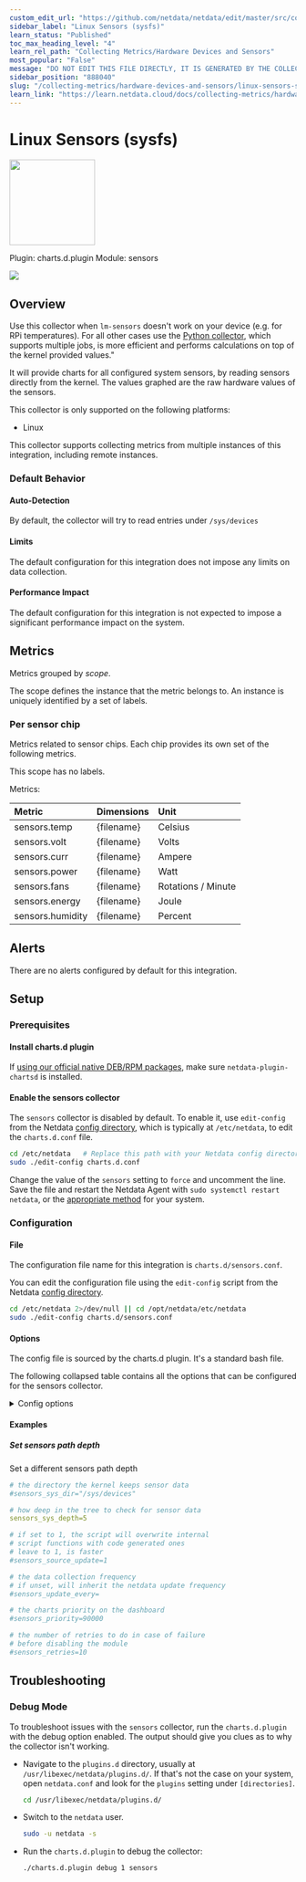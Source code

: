 ```yaml
---
custom_edit_url: "https://github.com/netdata/netdata/edit/master/src/collectors/charts.d.plugin/sensors/metadata.yaml"
sidebar_label: "Linux Sensors (sysfs)"
learn_status: "Published"
toc_max_heading_level: "4"
learn_rel_path: "Collecting Metrics/Hardware Devices and Sensors"
most_popular: "False"
message: "DO NOT EDIT THIS FILE DIRECTLY, IT IS GENERATED BY THE COLLECTOR'S metadata.yaml FILE"
sidebar_position: "888040"
slug: "/collecting-metrics/hardware-devices-and-sensors/linux-sensors-sysfs"
learn_link: "https://learn.netdata.cloud/docs/collecting-metrics/hardware-devices-and-sensors/linux-sensors-sysfs"
---
```



# Linux Sensors (sysfs)


<img src="https://netdata.cloud/img/microchip.svg" width="150"/>


Plugin: charts.d.plugin
Module: sensors

<img src="https://img.shields.io/badge/maintained%20by-Netdata-%2300ab44" />

## Overview

Use this collector when `lm-sensors` doesn't work on your device (e.g. for RPi temperatures).
For all other cases use the [Python collector](https://github.com/netdata/netdata/blob/master/src/collectors/python.d.plugin/sensors), which supports multiple jobs, is more efficient and performs calculations on top of the kernel provided values."


It will provide charts for all configured system sensors, by reading sensors directly from the kernel.
The values graphed are the raw hardware values of the sensors.


This collector is only supported on the following platforms:

- Linux

This collector supports collecting metrics from multiple instances of this integration, including remote instances.


### Default Behavior

#### Auto-Detection

By default, the collector will try to read entries under `/sys/devices`

#### Limits

The default configuration for this integration does not impose any limits on data collection.

#### Performance Impact

The default configuration for this integration is not expected to impose a significant performance impact on the system.


## Metrics

Metrics grouped by *scope*.

The scope defines the instance that the metric belongs to. An instance is uniquely identified by a set of labels.



### Per sensor chip

Metrics related to sensor chips. Each chip provides its own set of the following metrics.

This scope has no labels.

Metrics:

| Metric | Dimensions | Unit |
|:------|:----------|:----|
| sensors.temp | {filename} | Celsius |
| sensors.volt | {filename} | Volts |
| sensors.curr | {filename} | Ampere |
| sensors.power | {filename} | Watt |
| sensors.fans | {filename} | Rotations / Minute |
| sensors.energy | {filename} | Joule |
| sensors.humidity | {filename} | Percent |



## Alerts

There are no alerts configured by default for this integration.


## Setup

### Prerequisites

#### Install charts.d plugin

If [using our official native DEB/RPM packages](/docs/netdata-agent/maintenance/update-netdata-agents#determine-which-installation-method-you-used), make sure `netdata-plugin-chartsd` is installed.


#### Enable the sensors collector

The `sensors` collector is disabled by default. To enable it, use `edit-config` from the Netdata [config directory](/docs/netdata-agent/configuration), which is typically at `/etc/netdata`, to edit the `charts.d.conf` file.

```bash
cd /etc/netdata   # Replace this path with your Netdata config directory, if different
sudo ./edit-config charts.d.conf
```

Change the value of the `sensors` setting to `force` and uncomment the line. Save the file and restart the Netdata Agent with `sudo systemctl restart netdata`, or the [appropriate method](/docs/netdata-agent/installation#maintaining-a-netdata-agent-installation) for your system.



### Configuration

#### File

The configuration file name for this integration is `charts.d/sensors.conf`.


You can edit the configuration file using the `edit-config` script from the
Netdata [config directory](/docs/netdata-agent/configuration#the-netdata-config-directory).

```bash
cd /etc/netdata 2>/dev/null || cd /opt/netdata/etc/netdata
sudo ./edit-config charts.d/sensors.conf
```
#### Options

The config file is sourced by the charts.d plugin. It's a standard bash file.

The following collapsed table contains all the options that can be configured for the sensors collector.


<details><summary>Config options</summary>

| Name | Description | Default | Required |
|:----|:-----------|:-------|:--------:|
| sensors_sys_dir | The directory the kernel exposes sensor data. | /sys/devices | no |
| sensors_sys_depth | How deep in the tree to check for sensor data. | 10 | no |
| sensors_source_update | If set to 1, the script will overwrite internal script functions with code generated ones. | 1 | no |
| sensors_update_every | The data collection frequency. If unset, will inherit the netdata update frequency. | 1 | no |
| sensors_priority | The charts priority on the dashboard. | 90000 | no |
| sensors_retries | The number of retries to do in case of failure before disabling the collector. | 10 | no |

</details>

#### Examples

##### Set sensors path depth

Set a different sensors path depth

```yaml
# the directory the kernel keeps sensor data
#sensors_sys_dir="/sys/devices"

# how deep in the tree to check for sensor data
sensors_sys_depth=5

# if set to 1, the script will overwrite internal
# script functions with code generated ones
# leave to 1, is faster
#sensors_source_update=1

# the data collection frequency
# if unset, will inherit the netdata update frequency
#sensors_update_every=

# the charts priority on the dashboard
#sensors_priority=90000

# the number of retries to do in case of failure
# before disabling the module
#sensors_retries=10

```


## Troubleshooting

### Debug Mode

To troubleshoot issues with the `sensors` collector, run the `charts.d.plugin` with the debug option enabled. The output
should give you clues as to why the collector isn't working.

- Navigate to the `plugins.d` directory, usually at `/usr/libexec/netdata/plugins.d/`. If that's not the case on
  your system, open `netdata.conf` and look for the `plugins` setting under `[directories]`.

  ```bash
  cd /usr/libexec/netdata/plugins.d/
  ```

- Switch to the `netdata` user.

  ```bash
  sudo -u netdata -s
  ```

- Run the `charts.d.plugin` to debug the collector:

  ```bash
  ./charts.d.plugin debug 1 sensors
  ```



